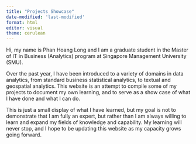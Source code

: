 ```yaml
---
title: "Projects Showcase"
date-modified: 'last-modified'
format: html
editor: visual
theme: cerulean
---
```


Hi, my name is Phan Hoang Long and I am a graduate student in the Master of IT in Business (Analytics) program at Singapore Management University (SMU).

Over the past year, I have been introduced to a variety of domains in data analytics, from standard business statistical analytics, to textual and geospatial analytics. This website is an attempt to compile some of my projects to document my own learning, and to serve as a show case of what I have done and what I can do.

This is just a small display of what I have learned, but my goal is not to demonstrate that I am fully an expert, but rather than I am always willing to learn and expand my fields of knowledge and capability. My learning will never stop, and I hope to be updating this website as my capacity grows going forward.
